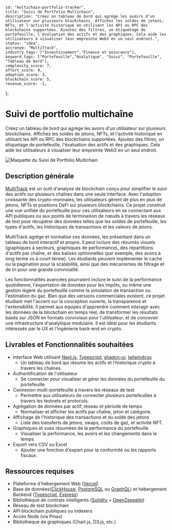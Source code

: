     id: "multichain-portfolio-tracker",
    title: "Suivi de Portfolio Multichain",
    description: "Créez un tableau de bord qui agrège les avoirs d'un utilisateur sur plusieurs blockchains. Affichez les soldes de jetons, NFTs, et l'activité historique en utilisant les API ou RPC des blockchains supportées. Ajoutez des filtres, un étiquetage de portefeuille, l'évaluation des actifs et des graphiques. Cela aide les utilisateurs à visualiser leur empreinte Web3 en un seul endroit.",
    status: "idea",
    accronym: "MultiTrack",
    industry_tags: ["Investissement","Finance et assurance"], 
    keyword_tags: ["Portefeuille","Analytique", "Suivi", "Portefeuille", "Tableau de bord"],
    complexity_score: 7,
    effort_score: 9,
    adoption_score: 3,
    blockchain_score: 5,
    revenue_score: -1,
};

# Suivi de portfolio multichaîne

Créez un tableau de bord qui agrège les avoirs d'un utilisateur sur plusieurs blockchains. Affichez les soldes de jetons, NFTs, et l'activité historique en utilisant les API ou RPC des blockchains supportées. Ajoutez des filtres, un étiquetage de portefeuille, l'évaluation des actifs et des graphiques. Cela aide les utilisateurs à visualiser leur empreinte Web3 en un seul endroit.

![Maquette du Suivi de Portfolio Multichain](/images/project/multichain-portfolio-tracker.jpg)

## Description générale

[MultiTrack](https://multitrack.monark.io) est un outil d'analyse de blockchain conçu pour simplifier le suivi des actifs sur plusieurs chaînes dans une seule interface. Avec l'adoption croissante des crypto-monnaies, les utilisateurs gèrent de plus en plus de jetons, NFTs et positions DeFi sur plusieurs blockchains. Ce projet construit une vue unifiée du portefeuille pour ces utilisateurs en se connectant aux API publiques ou aux points de terminaison de nœuds à travers les réseaux de test pour récupérer des données telles que les soldes de portefeuille, les types d'actifs, les historiques de transactions et les valeurs de jetons.

MultiTrack agrège et normalise ces données, les présentant dans un tableau de bord interactif et propre. Il peut inclure des résumés visuels (graphiques à secteurs, graphiques de performance), des répartitions d'actifs par chaîne, et des balises optionnelles (par exemple, des avoirs à long terme vs à court terme). Les étudiants peuvent implémenter le cache ou la pagination pour la scalabilité, ainsi que des mécanismes de filtrage et de tri pour une grande convivialité.

Les fonctionnalités avancées pourraient inclure le suivi de la performance quotidienne, l'exportation de données pour les impôts, ou même une gestion légère du portefeuille comme la simulation de transaction ou l'estimation du gaz. Bien que des versions commerciales existent, ce projet étudiant met l'accent sur la conception ouverte, la transparence et l'extensibilité. Il permet aux équipes d'apprendre comment interagir avec les données de la blockchain en temps réel, de transformer les résultats basés sur JSON en formats conviviaux pour l'utilisateur, et de concevoir une infrastructure d'analytique modulaire. Il est idéal pour les étudiants intéressés par le UX et l'ingénierie back-end en crypto.

## Livrables et Fonctionnalités souhaitées

- Interface Web utilisant [Next.js](https://nextjs.org/), [Typescript](https://www.typescriptlang.org/), [shadcn-ui](https://ui.shadcn.com/), [tailwindcss](https://tailwindcss.com/)
    - Un tableau de bord qui résume les actifs et l'historique crypto à travers les chaînes.
- Authentification de l'utilisateur 
    - Se connecter pour visualiser et gérer les données du portefeuille du portefeuille.
- Connexion multi-portefeuille à travers les réseaux de test
    - Permettre aux utilisateurs de connecter plusieurs portefeuilles à travers les testnets et protocols.
- Agrégation de données par actif, réseau et période de temps
    - Normaliser et afficher les actifs par chaîne, jeton et catégorie.
- Affichage de l'historique des transactions et du solde des jetons
    - Liste des transferts de jetons, swaps, coûts de gaz, et activité NFT.
- Graphiques et vues résumées de la performance du portefeuille
    - Visualiser la performance, les avoirs et les changements dans le temps.
- Export vers CSV ou Excel
    - Ajouter une fonction d'export pour la conformité ou les rapports fiscaux.

## Ressources requises

- Plateforme d'hébergement Web ([Vercel](https://www.vercel.com/))
- Base de données([ClickHouse](https://clickhouse.com/), [PostgreSQL](https://www.postgresql.org/) ou [GraphQL](https://graphql.org/)) et hébergement Backend ([Typescript](https://www.typescriptlang.org/), [Express](https://expressjs.com/))
- Bibliothèque de contrats intelligents ([Solidity](https://soliditylang.org/) + [OpenZeppelin](https://www.openzeppelin.com/))
- Réseau de test blockchain
- API blockchain publiques ou indexers
- Accès Node (via Pinax)
- Bibliothèque de graphiques (Chart.js, D3.js, etc.)